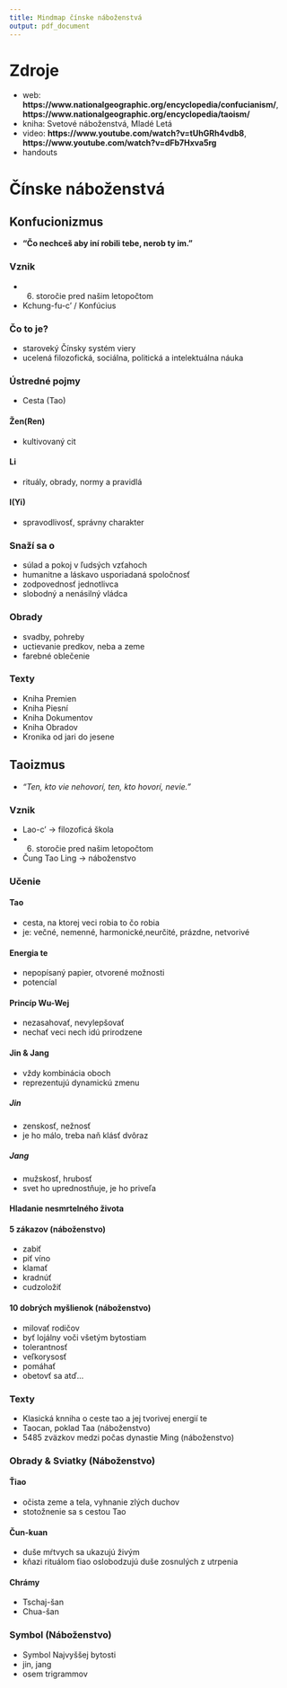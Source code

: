 ```yaml
---
title: Mindmap čínske náboženstvá
output: pdf_document
---
```


# Zdroje
- web: **https://www.nationalgeographic.org/encyclopedia/confucianism/**, **https://www.nationalgeographic.org/encyclopedia/taoism/**
- kniha: Svetové náboženstvá, Mladé Letá
- video: **https://www.youtube.com/watch?v=tUhGRh4vdb8**, **https://www.youtube.com/watch?v=dFb7Hxva5rg**
- handouts

# Čínske náboženstvá 

## Konfucionizmus
- **"Čo nechceš aby iní robili tebe, nerob ty im."**

### Vznik
- 6. storočie pred našim letopočtom
- Kchung-fu-c' / Konfúcius

### Čo to je?
- staroveký Čínsky systém viery
- ucelená filozofická, sociálna, politická a intelektuálna náuka

### Ústredné pojmy
- Cesta (Tao)

#### Žen(Ren)
- kultivovaný cit

#### Li
- rituály, obrady, normy a pravidlá

#### I(Yi)
- spravodlivosť, správny charakter

### Snaží sa o
- súlad a pokoj v ľudsých vzťahoch
- humanitne a láskavo usporiadaná spoločnosť
- zodpovednosť jednotlivca
- slobodný a nenásilný vládca

### Obrady
- svadby, pohreby
- uctievanie predkov, neba a zeme 
- farebné oblečenie

### Texty
- Kniha Premien
- Kniha Piesní
- Kniha Dokumentov
- Kniha Obradov
- Kronika od jari do jesene

## Taoizmus
- *"Ten, kto vie nehovorí, ten, kto hovorí, nevie."*

### Vznik
- Lao-c' -> filozoficá škola
- 6. storočie pred našim letopočtom
- Čung Tao Ling -> náboženstvo

### Učenie

#### Tao
- cesta, na ktorej veci robia to čo robia
- je: večné, nemenné, harmonické,neurčité, prázdne, netvorivé

#### Energia te
- nepopísaný papier, otvorené možnosti
- potencíal

#### Princíp Wu-Wej
- nezasahovať, nevylepšovať
- nechať veci nech idú prirodzene

#### Jin & Jang
- vždy kombinácia oboch
- reprezentujú dynamickú zmenu

##### Jin
- zenskosť, nežnosť
- je ho málo, treba naň klásť dvôraz

##### Jang
- mužskosť, hrubosť
- svet ho uprednostňuje, je ho priveľa

#### Hladanie nesmrtelného života

#### 5 zákazov (náboženstvo)
- zabiť
- piť víno
- klamať
- kradnúť
- cudzoložiť

#### 10 dobrých myšlienok (náboženstvo)
- milovať rodičov
- byť lojálny voči všetým bytostiam
- tolerantnosť
- veľkorysosť
- pomáhať
- obetovť sa atď...

### Texty
- Klasická knniha o ceste tao a jej tvorivej energií te
- Taocan, poklad Taa (náboženstvo)
- 5485 zväzkov medzi počas dynastie Ming (náboženstvo)

### Obrady & Sviatky (Náboženstvo)

#### Ťiao
- očista zeme a tela, vyhnanie zlých duchov
- stotožnenie sa s cestou Tao

#### Čun-kuan
- duše mŕtvych sa ukazujú živým
- kňazi rituálom ťiao oslobodzujú duše zosnulých z utrpenia

#### Chrámy
- Tschaj-šan
- Chua-šan

### Symbol (Náboženstvo)
- Symbol Najvyššej bytosti
- jin, jang
- osem trigrammov
